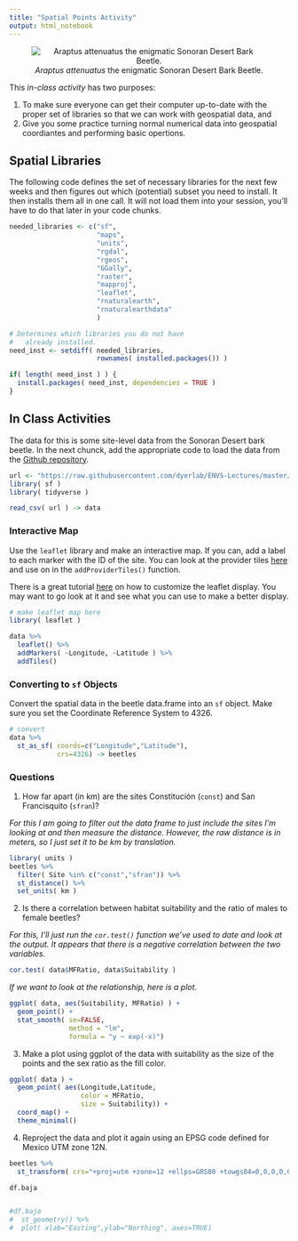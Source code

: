 ```yaml
---
title: "Spatial Points Activity"
output: html_notebook
---
```


<center>
![*Araptus attenuatus* the enigmatic Sonoran Desert Bark Beetle.](https://live.staticflickr.com/65535/50441339417_74e04216fa_w_d.jpg)
</center>


This *in-class activity* has two purposes:

1. To make sure everyone can get their computer up-to-date with the proper set of libraries so that we can work with geospatial data, and
2. Give you some practice turning normal numerical data into geospatial coordiantes and performing basic opertions.

## Spatial Libraries

The following code defines the set of necessary libraries for the next few weeks and then figures out which (potential) subset you need to install. It then installs them all in one call.  It will not load them into your session, you'll have to do that later in your code chunks.

```r
needed_libraries <- c("sf",
                      "maps",
                      "units",
                      "rgdal",
                      "rgeos",
                      "GGally",
                      "raster",
                      "mapproj",
                      "leaflet",
                      "rnaturalearth",
                      "rnaturalearthdata"
                      )

# Determines which libraries you do not have
#   already installed.
need_inst <- setdiff( needed_libraries, 
                      rownames( installed.packages()) )

if( length( need_inst ) ) {
  install.packages( need_inst, dependencies = TRUE )
}
```



## In Class Activities


The data for this is some site-level data from the Sonoran Desert bark beetle.  In the next chunck, add the appropriate code to load the data from the [Github repository](https://github.com/dyerlab/ENVS-Lectures).  

```r
url <- "https://raw.githubusercontent.com/dyerlab/ENVS-Lectures/master/data/Araptus_Disperal_Bias.csv"
library( sf )
library( tidyverse )

read_csv( url ) -> data


```



### Interactive Map

Use the `leaflet` library and make an interactive map.  If you can, add a label to each marker with the ID of the site.  You can look at the provider tiles [here](https://leaflet-extras.github.io/leaflet-providers/preview/) and use on in the `addProviderTiles()` function. 

There is a great tutorial [here](https://rstudio.github.io/leaflet/map_widget.html) on how to customize the leaflet display.  You may want to go look at it and see what you can use to make a better display.

```r
# make leaflet map here
library( leaflet )

data %>%
  leaflet() %>%
  addMarkers( ~Longitude, ~Latitude ) %>%
  addTiles() 
```




### Converting to `sf` Objects

Convert the spatial data in the beetle data.frame into an `sf` object.  Make sure you set the Coordinate Reference System to $4326$.


```r
# convert 
data %>%  
  st_as_sf( coords=c("Longitude","Latitude"), 
            crs=4326) -> beetles
```


### Questions

1. How far apart (in km) are the sites Constitución (`const`) and San Francisquito (`sfran`)?  


*For this I am going to filter out the data frame to just include the sites I'm looking at and then measure the distance.  However, the raw distance is in meters, so I just set it to be km by translation.*

```r
library( units )
beetles %>%
  filter( Site %in% c("const","sfran")) %>%
  st_distance() %>%
  set_units( km )
```

2. Is there a correlation between habitat suitability and the ratio of males to female beetles?  

*For this, I'll just run the `cor.test()` function we've used to date and look at the output.  It appears that there is a negative correlation between the two variables.*


```r
cor.test( data$MFRatio, data$Suitability )
```

*If we want to look at the relationship, here is a plot.*

```r
ggplot( data, aes(Suitability, MFRatio) ) + 
  geom_point() + 
  stat_smooth( se=FALSE, 
               method = "lm",
               formula = "y ~ exp(-x)")
```

3. Make a plot using ggplot of the data with suitability as the size of the points and the sex ratio as the fill color.

```r
ggplot( data ) + 
  geom_point( aes(Longitude,Latitude,
                  color = MFRatio,
                  size = Suitability)) + 
  coord_map() + 
  theme_minimal()
```


4. Reproject the data and plot it again using an EPSG code defined for Mexico UTM zone 12N.

```r
beetles %>%
  st_transform( crs="+proj=utm +zone=12 +ellps=GRS80 +towgs84=0,0,0,0,0,0,0 +units=m +no_defs" ) -> df.baja

df.baja


#df.baja
#  st_geometry() %>%
#  plot( xlab="Easting",ylab="Northing", axes=TRUE)
```













